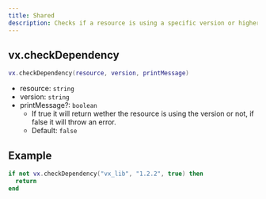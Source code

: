 ```yaml
---
title: Shared
description: Checks if a resource is using a specific version or higher, or else throws an error.
---
```


## vx.checkDependency

```lua
vx.checkDependency(resource, version, printMessage)
```

- resource: `string`
- version: `string`
- printMessage?: `boolean`
  - If true it will return wether the resource is using the version or not, if false it will throw an error.
  - Default: `false`

## Example

```lua
if not vx.checkDependency("vx_lib", "1.2.2", true) then
  return
end
```
